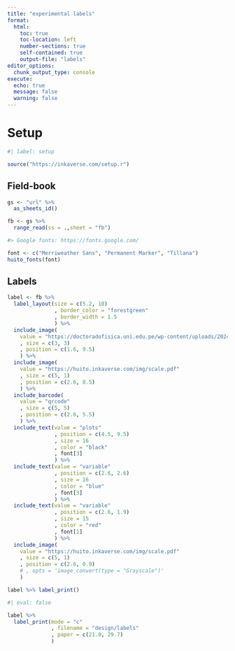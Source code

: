 ---
title: "experimental labels"
format:
  html:
    toc: true
    toc-location: left
    number-sections: true
    self-contained: true
    output-file: "labels"
editor_options: 
  chunk_output_type: console
execute: 
  echo: true
  message: false
  warning: false
---

# Setup

```{r}
#| label: setup

source("https://inkaverse.com/setup.r")
```

## Field-book

```{r}
gs <- "url" %>% 
  as_sheets_id()

fb <- gs %>% 
  range_read(ss = .,sheet = "fb")

#> Google fonts: https://fonts.google.com/

font <- c("Merriweather Sans", "Permanent Marker", "Tillana")
huito_fonts(font)
```

## Labels 

```{r}
label <- fb %>%
  label_layout(size = c(5.2, 10)
               , border_color = "forestgreen"
               , border_width = 1.5
               ) %>%
  include_image(
    value = "https://doctoradofisica.uni.edu.pe/wp-content/uploads/2024/01/d123d3.webp"
    , size = c(3, 3)
    , position = c(1.6, 9.5)
    ) %>% 
  include_image(
    value = "https://huito.inkaverse.com/img/scale.pdf"
    , size = c(5, 1)
    , position = c(2.6, 8.5)
    ) %>% 
  include_barcode(
    value = "qrcode"
    , size = c(5, 5)
    , position = c(2.6, 5.5)
    ) %>% 
  include_text(value = "plots"
               , position = c(4.5, 9.5)
               , size = 16
               , color = "black"
               , font[3]
               ) %>% 
  include_text(value = "variable"
               , position = c(2.6, 2.6)
               , size = 16
               , color = "blue"
               , font[3]
               ) %>% 
  include_text(value = "variable"
               , position = c(2.6, 1.9)
               , size = 15
               , color = "red"
               , font[1]
               ) %>% 
  include_image(
    value = "https://huito.inkaverse.com/img/scale.pdf"
    , size = c(5, 1)
    , position = c(2.6, 0.9)
    # , opts = 'image_convert(type = "Grayscale")'
    ) 

label %>% label_print()
```

```{r}
#| eval: false

label %>% 
  label_print(mode = "c"
              , filename = "design/labels"
              , paper = c(21.0, 29.7)
              )
```

